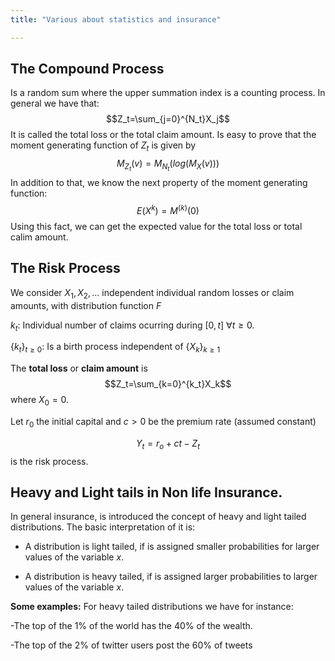 ```yaml
---
title: "Various about statistics and insurance"

---
```




## The Compound Process
Is a random sum where the upper summation index is a counting process.
In general we have that:
$$Z_t=\sum_{j=0}^{N_t}X_j$$
It is called the total loss or the total claim amount.
Is easy to prove that the moment generating function of $Z_t$ is given by $$M_{Z_t}(v)=M_{N_t}(log(M_X(v)))$$
In addition to that, we know the next property of the moment generating function:
$$E(X^k)=M^{(k)}(0)$$
Using this fact, we can get the expected value for the total loss or total calim amount.
\begin{align*}
E(Z_t)&=M'_{N_t}(log(M_X(0)))\times\frac{M'_X(0)}{M_X(0)}\\
E(Z_t)&=E(N_t)E(X_1)
\end{align*}


## The Risk Process

We consider $X_1,X_2,...$ independent individual random losses or claim amounts, with distribution function $F$ 

$k_t$: Individual number of claims ocurring during $[0,t]$ $\forall t\geq 0$. 

$\{k_t\}_{t\geq 0}$: Is a birth process independent of $\{X_k\}_{k\geq 1}$

The $\textbf{total loss}$ or $\textbf{claim amount}$ is  $$Z_t=\sum_{k=0}^{k_t}X_k$$ where $X_0=0$.

Let $r_0$ the initial capital and $c>0$ be the premium rate (assumed constant)

$$Y_t=r_o+ct-Z_t$$ is the risk process.

## Heavy and Light tails in  Non life Insurance.

In general insurance, is introduced the concept of heavy and light tailed distributions.  The basic interpretation of it is:

- A distribution is light tailed, if is assigned smaller probabilities for larger  values of the variable $x$.

- A distribution is heavy tailed, if is assigned larger probabilities to larger values of the variable $x$.

$\textbf{Some examples:}$  For heavy tailed distributions we have for instance: 

-The top of the $1\%$ of the world has the $40\%$ of the wealth.

-The top of the $2\%$ of twitter users post the $60\%$ of tweets

